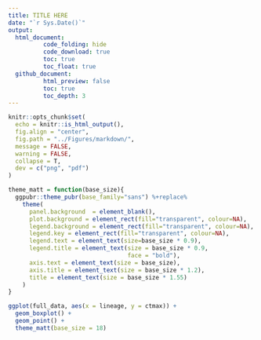 ```yaml
---
title: TITLE HERE
date: "`r Sys.Date()`"
output: 
  html_document:
          code_folding: hide
          code_download: true
          toc: true
          toc_float: true
  github_document:
          html_preview: false
          toc: true
          toc_depth: 3
---
```


```r
knitr::opts_chunk$set(
  echo = knitr::is_html_output(),
  fig.align = "center",
  fig.path = "../Figures/markdown/",
  message = FALSE,
  warning = FALSE,
  collapse = T,
  dev = c("png", "pdf")
)

theme_matt = function(base_size){
  ggpubr::theme_pubr(base_family="sans") %+replace% 
    theme(
      panel.background  = element_blank(),
      plot.background = element_rect(fill="transparent", colour=NA), 
      legend.background = element_rect(fill="transparent", colour=NA),
      legend.key = element_rect(fill="transparent", colour=NA),
      legend.text = element_text(size=base_size * 0.9),
      legend.title = element_text(size = base_size * 0.9, 
                                  face = "bold"),
      axis.text = element_text(size = base_size),
      axis.title = element_text(size = base_size * 1.2),
      title = element_text(size = base_size * 1.55)
    )
}
```

```r
ggplot(full_data, aes(x = lineage, y = ctmax)) + 
  geom_boxplot() + 
  geom_point() + 
  theme_matt(base_size = 18)
```


